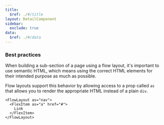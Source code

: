 ```yaml
---
title:
  $ref: ./#/title
layout: DetailComponent
sidebar:
  exclude: true
data:
  $ref: ./#/data
---
```


### Best practices

When building a sub-section of a page using a flow layout, it's important to use semantic HTML, which means using the correct HTML elements for their intended purpose as much as possible.

Flow layouts support this behavior by allowing access to a prop called `as` that allows you to render the appropriate HTML instead of a plain `div`.

```tsx
<FlowLayout as="nav">
  <FlexItem as="a" href="#">
    Link
  </FlexItem>
</FlowLayout>
```
